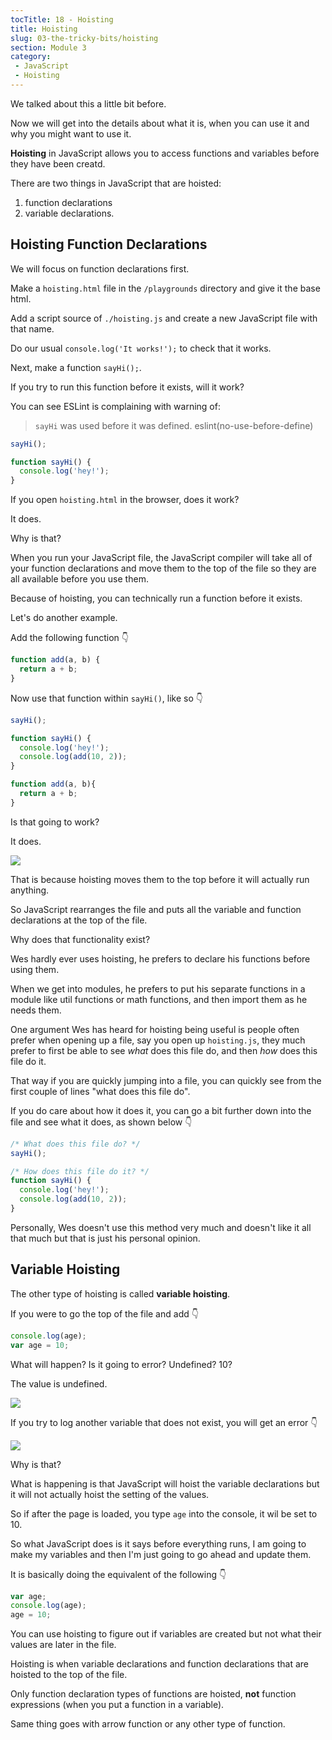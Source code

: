 ```yaml
---
tocTitle: 18 - Hoisting
title: Hoisting
slug: 03-the-tricky-bits/hoisting
section: Module 3
category:
 - JavaScript
 - Hoisting
---
```


We talked about this a little bit before.

Now we will get into the details about what it is, when you can use it and why you might want to use it.

**Hoisting** in JavaScript allows you to access functions and variables before they have been creatd.

There are two things in JavaScript that are hoisted:

1. function declarations
2. variable declarations.

## Hoisting Function Declarations

We will focus on function declarations first.

Make a `hoisting.html` file in the `/playgrounds` directory and give it the base html.

Add a script source of `./hoisting.js` and create a new JavaScript file with that name.

Do our usual `console.log('It works!');` to check that it works.

Next, make a function `sayHi();`.

If you try to run this function before it  exists, will it work?

You can see ESLint is complaining with warning of:
>`sayHi` was used before it was defined. eslint(no-use-before-define)


```js
sayHi();

function sayHi() {
  console.log('hey!');
}
```

If you open `hoisting.html` in the browser, does it work?

It does.

Why is that?

When you run your JavaScript file, the JavaScript compiler will take all of your function declarations and move them to the top of the file so they are all available before you use them.

Because of hoisting, you can technically run a function before it exists.

Let's do another example.

Add the following function 👇

```js
function add(a, b) {
  return a + b;
}
```

Now use that function within `sayHi()`, like so 👇

```js
sayHi();

function sayHi() {
  console.log('hey!');
  console.log(add(10, 2));
}

function add(a, b){
  return a + b;
}
```

Is that going to work?

It does.

![](/205.png)

That is because hoisting moves them to the top before it will actually run anything.

So JavaScript rearranges the file and puts all the variable and function declarations at the top of the file.

Why does that functionality exist?

Wes hardly ever uses hoisting, he prefers to declare his functions before using them.

When we get into modules, he prefers to put his separate functions in a module like util functions or math functions, and then import them as he needs them.

One argument Wes has heard for hoisting being useful is people often prefer when opening up a file, say you open up `hoisting.js`, they much prefer to first be able to see _what_ does this file do, and then _how_ does this file do it.

That way if you are quickly jumping into a file, you can quickly see from the first couple of lines "what does this file do".

If you do care about how it does it, you can go a bit further down into the file and see what it does, as shown below 👇

```js
/* What does this file do? */
sayHi();

/* How does this file do it? */
function sayHi() {
  console.log('hey!');
  console.log(add(10, 2));
}
```

Personally, Wes doesn't use this method very much and doesn't like it all that much but that is just his personal opinion.

## Variable Hoisting

The other type of hoisting is called **variable hoisting**.

If you were to go the top of the file and add 👇

```js
console.log(age);
var age = 10;
```

What will happen? Is it going to error? Undefined? 10?

The value is undefined.

![](/207.png)

If you try to log another variable that does not exist, you will get an error 👇

![](/208.png)

Why is that?

What is happening is that JavaScript will hoist the variable declarations but it will not actually hoist the setting of the values.

So if after the page is loaded, you type `age` into the console, it wil be set to 10.

So what JavaScript does is it says before everything runs, I am going to make my variables and then I'm just going to go ahead and update them.

It is basically doing the equivalent of the following 👇

```js
var age;
console.log(age);
age = 10;
```

You can use hoisting to figure out if variables are created but not what their values are later in the file.

Hoisting is when variable declarations and function declarations that are hoisted to the top of the file.

Only function declaration types of functions are hoisted, **not** function expressions (when you put a function in a variable).

Same thing goes with arrow function or any other type of function.
